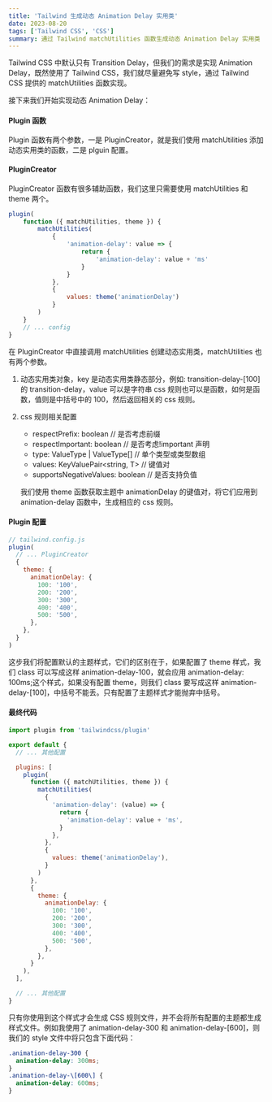 ```yaml
---
title: 'Tailwind 生成动态 Animation Delay 实用类'
date: 2023-08-20
tags: ['Tailwind CSS', 'CSS']
summary: 通过 Tailwind matchUtilities 函数生成动态 Animation Delay 实用类
---
```


Tailwind CSS 中默认只有 Transition Delay，但我们的需求是实现 Animation Delay，既然使用了 Tailwind CSS，我们就尽量避免写 style，通过 Tailwind CSS 提供的 matchUtilities 函数实现。

接下来我们开始实现动态 Animation Delay：

#### Plugin 函数

Plugin 函数有两个参数，一是 PluginCreator，就是我们使用 matchUtilities 添加动态实用类的函数，二是 plguin 配置。

#### PluginCreator

PluginCreator 函数有很多辅助函数，我们这里只需要使用 matchUtilities 和 theme 两个。

```javascript
plugin(
    function ({ matchUtilities, theme }) {
        matchUtilities(
            {
                'animation-delay': value => {
                    return {
                        'animation-delay': value + 'ms'
                    }
                }
            },
            {
                values: theme('animationDelay')
            }
        )
    }
    // ... config
}
```

在 PluginCreator 中直接调用 matchUtilities 创建动态实用类，matchUtilities 也有两个参数。

1. 动态实用类对象，key 是动态实用类静态部分，例如: transition-delay-[100]的 transition-delay，value 可以是字符串 css 规则也可以是函数，如何是函数，值则是中括号中的 100，然后返回相关的 css 规则。
2. css 规则相关配置

   - respectPrefix: boolean // 是否考虑前缀
   - respectImportant: boolean // 是否考虑!important 声明
   - type: ValueType | ValueType[] // 单个类型或类型数组
   - values: KeyValuePair\<string, T\> // 键值对
   - supportsNegativeValues: boolean // 是否支持负值

   我们使用 theme 函数获取主题中 animationDelay 的键值对，将它们应用到 animation-delay 函数中，生成相应的 css 规则。

#### Plugin 配置

```javascript
// tailwind.config.js
plugin(
  // ... PluginCreator
  {
    theme: {
      animationDelay: {
        100: '100',
        200: '200',
        300: '300',
        400: '400',
        500: '500',
      },
    },
  }
)
```

这步我们将配置默认的主题样式，它们的区别在于，如果配置了 theme 样式，我们 class 可以写成这样 animation-delay-100，就会应用 animation-delay: 100ms;这个样式，如果没有配置 theme，则我们 class 要写成这样 animation-delay-[100]，中括号不能丢。只有配置了主题样式才能抛弃中括号。

#### 最终代码

```javascript
import plugin from 'tailwindcss/plugin'

export default {
  // ... 其他配置

  plugins: [
    plugin(
      function ({ matchUtilities, theme }) {
        matchUtilities(
          {
            'animation-delay': (value) => {
              return {
                'animation-delay': value + 'ms',
              }
            },
          },
          {
            values: theme('animationDelay'),
          }
        )
      },
      {
        theme: {
          animationDelay: {
            100: '100',
            200: '200',
            300: '300',
            400: '400',
            500: '500',
          },
        },
      }
    ),
  ],

  // ... 其他配置
}
```

只有你使用到这个样式才会生成 CSS 规则文件，并不会将所有配置的主题都生成样式文件。例如我使用了 animation-delay-300 和 animation-delay-[600]，则我们的 style 文件中将只包含下面代码：

```css
.animation-delay-300 {
  animation-delay: 300ms;
}
.animation-delay-\[600\] {
  animation-delay: 600ms;
}
```

